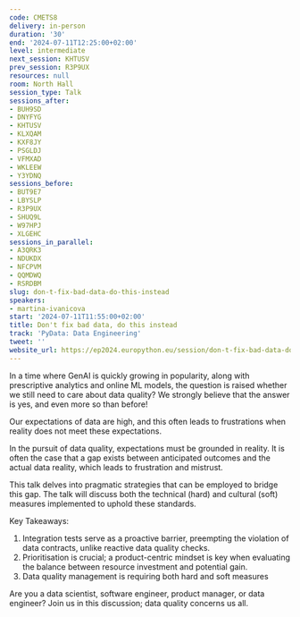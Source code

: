 ```yaml
---
code: CMETS8
delivery: in-person
duration: '30'
end: '2024-07-11T12:25:00+02:00'
level: intermediate
next_session: KHTUSV
prev_session: R3P9UX
resources: null
room: North Hall
session_type: Talk
sessions_after:
- BUH9SD
- DNYFYG
- KHTUSV
- KLXQAM
- KXF8JY
- PSGLDJ
- VFMXAD
- WKLEEW
- Y3YDNQ
sessions_before:
- BUT9E7
- LBYSLP
- R3P9UX
- SHUQ9L
- W97HPJ
- XLGEHC
sessions_in_parallel:
- A3QRK3
- NDUKDX
- NFCPVM
- QQMDWQ
- RSRDBM
slug: don-t-fix-bad-data-do-this-instead
speakers:
- martina-ivanicova
start: '2024-07-11T11:55:00+02:00'
title: Don't fix bad data, do this instead
track: 'PyData: Data Engineering'
tweet: ''
website_url: https://ep2024.europython.eu/session/don-t-fix-bad-data-do-this-instead
---
```


In a time where GenAI is quickly growing in popularity, along with prescriptive analytics and online ML models, the question is raised whether we still need to care about data quality? We strongly believe that the answer is yes, and even more so than before!

Our expectations of data are high, and this often leads to frustrations when reality does not meet these expectations.

In the pursuit of data quality, expectations must be grounded in reality. It is often the case that a gap exists between anticipated outcomes and the actual data reality, which leads to frustration and mistrust.

This talk delves into pragmatic strategies that can be employed to bridge this gap.  The talk  will discuss both the technical  (hard) and cultural  (soft) measures implemented to uphold these standards.

Key Takeaways:
1. Integration tests serve as a proactive barrier, preempting the violation of data contracts, unlike reactive data quality checks.
2. Prioritisation is crucial; a product-centric mindset is key when evaluating the balance between resource investment and potential gain.
3. Data quality management is requiring both hard and soft measures


Are you a data scientist, software engineer, product manager, or data engineer? Join us in this discussion; data quality concerns us all.

